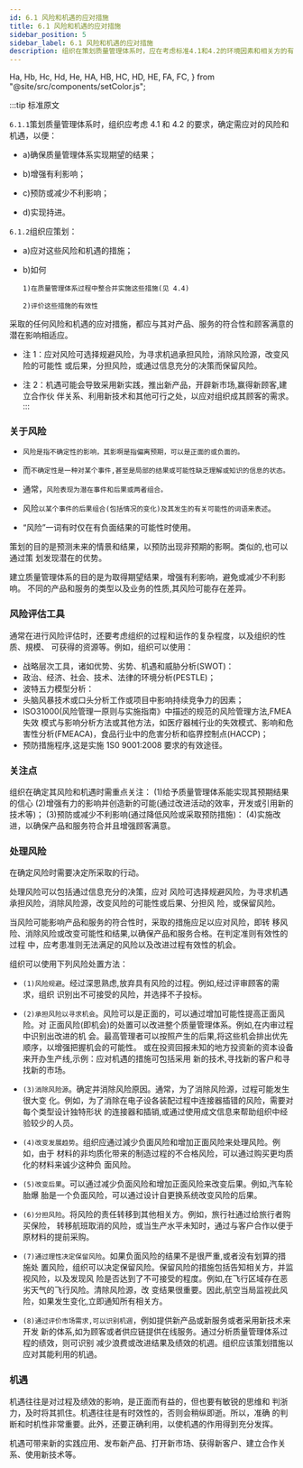 ```yaml
---
id: 6.1 风险和机遇的应对措施
title: 6.1 风险和机遇的应对措施
sidebar_position: 5
sidebar_label: 6.1 风险和机遇的应对措施
description: 组织在策划质量管理体系时，应在考虑标准4.1和4.2的环境因素和相关方的有关要求前提下，考虑其带来的影响，确定需要应对的风险和机遇。这样，可为达到质量管理体系能实现其预期的结果提供保证，并达到预防或减少非预期的影响及实现持续改进的目的。
---
```


  Ha,
  Hb,
  Hc,
  Hd,
  He,
  HA,
  HB,
  HC,
  HD,
  HE,
  FA,
  FC,
} from "@site/src/components/setColor.js";

:::tip 标准原文

`6.1.1`策划质量管理体系时，组织应考虑 4.1 和 4.2 的要求，确定需应对的风险和机遇，以便：

- a)确保质量管理体系实现期望的结果；

- b)增强有利影响；

- c)预防或减少不利影响；

- d)实现持进。

`6.1.2`组织应策划：

- a)应对这些风险和机遇的措施；

- b)如何

      1)在质量管理体系过程中整合并实施这些措施(见 4.4)

      2)评价这些措施的有效性

采取的任何风险和机遇的应对措施，都应与其对产品、服务的符合性和顾客满意的潜在影响相适应。

- 注 1：应对风险可选择规避风险，为寻求机過承担风险，消除风险源，改变风险的可能性
  或后果，分担风险，或通过信息充分的决策而保留风险。

- 注 2：机遇可能会导致采用新实践，推出新产品，开辟新市场,赢得新顾客,建立合作伙
  伴关系、利用新技术和其他可行之处，以应对组织成其顾客的需求。
:::

### 关于风险

- `风险是指不确定性的影响，其影啊是指偏离预期，可以是正面的或负面的。`

- 而`不确定性是一种对某个事件,甚至是局部的结果或可能性缺乏理解或知识的信息的状态。`

- 通常，`风险表现为潜在事件和后果或两者组合。`
- 风险`以某个事件的后果组合(包括情况的变化)及其发生的有关可能性的词语来表述`。

- “风险”一词有时仅在有负面结果的可能性时使用。

策划的目的是预测未来的情景和结果，以预防出现非预期的影啊。类似的,也可以通过策
划发现潜在的优势。

建立质量管理体系的目的是为取得期望结果，增强有利影响，避免或减少不利影响。
不同的产品和服务的类型以及业务的性质,其风险可能存在差异。

### 风险评估工具

通常在进行风险评估时，还要考虑组织的过程和运作的复杂程度，以及组织的性质、規模、
可获得的资源等。例如，组织可以使用：

- 战略层次工具，诸如优势、劣势、机遇和威胁分析(SWOT)：
- 政治、经济、社会、技术、法律的环境分析(PESTLE)；
- 波特五力模型分析：
- 头脑风暴技术或口头分析工作或项目中影响持续竞争力的因素；
- ISO31000(风险管理一原则与实施指南》中描述的规范的风险管理方法,FMEA 失效
  模式与影响分析方法或其他方法，如医疗器械行业的失效模式、影响和危害性分析(FMEACA)，食品行业中的危害分析和临界控制点(HACCP)；
- 预防措施程序,这是实施 1S0 9001:2008 要求的有效途径。

### 关注点

组织在确定其风险和机遇时需重点关注：
(1)给予质量管理体系能实现其预期结果的信心
(2)增强有力的影响并创造新的可能(通过改进活动的效率，开发或引用新的技术等)；
(3)预防或减少不利影响(通过降低风险或采取预防措施)：
(4)实施改进，以确保产品和服务符合并且增强顾客满意。

### 处理风险

在确定风险时需要决定所采取的行动。

处理风险可以包括通过信息充分的决策，应对
风险可选择规避风险，为寻求机遇承担风险，消除风险源，改变风险的可能性或后果、分担风
险，或保留风险。

当风险可能影响产品和服务的符合性时，采取的措施应足以应对风险，即转
移风险、消除风险或改变可能性和结果,以确保产品和服务合格。在判定准则有效性的过程
中，应考患准则无法满足的风险以及改进过程有效性的机会。

组织可以使用下列风险处置方法：

- `(1)风险规避`。经过深思熟虑,放弃具有风险的过程。例如,经过评审顾客的需求，组织
  识别出不可接受的风险，并选择不子投标。

* `(2)承担风险以寻求机会`。风险可以是正面的，可以通过增加可能性提高正面风险。对
  正面风险(即机会)的处置可以改进整个质量管理体系。例如,在内审过程中识别出改进的机
  会。最高管理者可以按照产生的后果,将这些机会排出优先顺序，以增强把握机会的可能性。
  或在投资回报未知的地方投资新的资本设备来开办生产线,示例：应对机遇的措施可包括采用
  新的技术,寻找新的客户和寻找新的市场。

* `(3)消除风险源`。确定并消除风险原因。通常，为了消除风险源，过程可能发生很大变
  化。例如，为了消除在电子设各装配过程中连接器插错的风险，需要对每个类型设计独特形状
  的连接器和插销,或通过使用成文信息来帮助组织中经验较少的人员。

* `(4)改变发展趋势`。组织应通过減少负面风险和增加正面风险来处理风险。例如，由于
  材料的非均质化带来的制造过程的不合格风险，可以通过购买更均质化的材料来诚少这种负
  面风险。

* `(5)改变后果`。可以通过减少负面风险和增加正面风险来改变后果。例如,汽车轮胎爆
  胎是一个负面风险，可以通过设计自更换系统改变风险的后果。

* `(6)分担风险`。将风险的责任转移到其他相关方。例如，旅行社通过给旅行者购买保险，
  转移航班取消的风险，或当生产水平未知时，通过与客户合作以便于原材料的提前采购。

* `(7)通过理性决定保留风险`。如果负面风险的结果不是很严重,或者没有划算的措施处
  置风险，组织可以决定保留风险。保留风险的措施包括告知相关方，并监视风险，以及发现风
  险是否达到了不可接受的程度。例如,在飞行区域存在恶劣天气的飞行风险。清除风险源，改
  变结果很重要。因此,航空当局监视此风险，如果发生变化,立即通知所有相关方。

* `(8)通过评价市场需求,可以识别机週`，例如提供新产品或新服务或者采用新技术来开发
  新的体系,如为顾客或者供应链提供在线服务。通过分析质量管理体系过程的绩效，则可识别
  减少浪费或改进结果及绩效的机週。组织应该策划措施以应对其能利用的机過。

### 机遇

机遇往往是对过程及绩效的影响，是正面而有益的，但也要有敏锐的思维和
判浙力，及时将其抓住。机遇往往是有时效性的，否则会稍纵即逝。所以，准确
的判断和时机性非常重要。此外，还要正确利用，以使机遇的作用得到充分发挥。

机遇可带来新的实践应用、发布新产品、打开新市场、获得新客户、建立合作关
系、使用新技术等。
